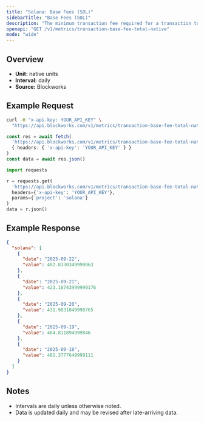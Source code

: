 ```yaml
---
title: "Solana: Base Fees (SOL)"
sidebarTitle: "Base Fees (SOL)"
description: "The minimum transaction fee required for a transaction to be included in a block"
openapi: "GET /v1/metrics/transaction-base-fee-total-native"
mode: "wide"
---
```


## Overview

- **Unit:** native units
- **Interval:** daily
- **Source:** Blockworks

## Example Request

<CodeGroup>

```bash cURL
curl -H "x-api-key: YOUR_API_KEY" \
  "https://api.blockworks.com/v1/metrics/transaction-base-fee-total-native?project=solana"
```

```typescript TypeScript
const res = await fetch(
  'https://api.blockworks.com/v1/metrics/transaction-base-fee-total-native?project=solana',
  { headers: { 'x-api-key': 'YOUR_API_KEY' } }
)
const data = await res.json()
```

```python Python
import requests

r = requests.get(
  'https://api.blockworks.com/v1/metrics/transaction-base-fee-total-native',
  headers={'x-api-key': 'YOUR_API_KEY'},
  params={'project': 'solana'}
)
data = r.json()
```

</CodeGroup>

## Example Response

```json
{
  "solana": [
    {
      "date": "2025-09-22",
      "value": 482.8330349998063
    },
    {
      "date": "2025-09-21",
      "value": 423.18743999990176
    },
    {
      "date": "2025-09-20",
      "value": 431.9831849998765
    },
    {
      "date": "2025-09-19",
      "value": 464.811894999846
    },
    {
      "date": "2025-09-18",
      "value": 481.3777649999111
    }
  ]
}
```

## Notes
- Intervals are daily unless otherwise noted.
- Data is updated daily and may be revised after late-arriving data.